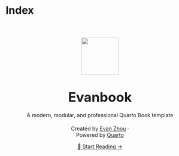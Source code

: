 # Index {.unnumbered}

::: {style="text-align: center; margin-top: 3.5rem;"}
<img src="images/icon.png" width="100" style="margin-bottom: 1.5rem;"/>

[Evanbook]{style="font-size: 2.2rem; font-weight: 700;"}

<p style="font-size: 1.15rem; font-weight: 500; margin-top: 0.8rem;">

A modern, modular, and professional Quarto Book template

</p>

<p style="font-size: 0.95rem; color: #666; margin-top: 1.2rem;">

Created by <a href="https://evanzhou.org" target="_blank">Evan Zhou</a> ·\
Powered by <a href="https://quarto.org" target="_blank">Quarto</a>

</p>

<a href="preface.qmd" class="btn-primary">📘 Start Reading →</a>
:::